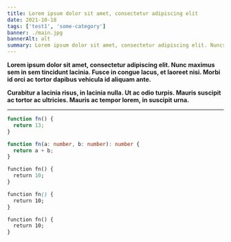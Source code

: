 ```yaml
---
title: Lorem ipsum dolor sit amet, consectetur adipiscing elit
date: 2021-10-18
tags: ['test1', 'some-category']
banner: ./main.jpg
bannerAlt: alt
summary: Lorem ipsum dolor sit amet, consectetur adipiscing elit. Nuncsuscipit, justo at sollicitudin vulputate, lorem dolor fringilla arcu, eu interdum dui leo non lacus. Nunc sollicitudin dignissim dui ut tempor
---
```


**Lorem ipsum dolor sit amet, consectetur adipiscing elit. Nunc maximus sem in sem tincidunt lacinia. Fusce in congue lacus, et laoreet nisi. Morbi id orci ac tortor dapibus vehicula id aliquam ante.**

**Curabitur a lacinia risus, in lacinia nulla. Ut ac odio turpis. Mauris suscipit ac tortor ac ultricies. Mauris ac tempor lorem, in suscipit urna.**

---

```jsx
function fn() {
  return 13;
}
```

```ts
function fn(a: number, b: number): number {
  return a + b;
}
```

```graphql
function fn() {
  return 10;
}
```

```css
function fn() {
  return 10;
}
```

```html
function fn() {
  return 10;
}
```